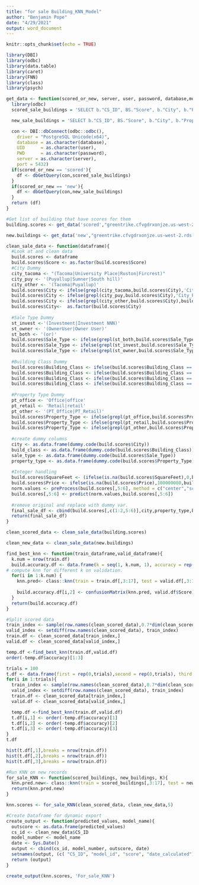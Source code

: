 ```yaml
---
title: "for sale Building_KNN_Model"
author: "Benjamin Pope"
date: "4/29/2021"
output: word_document
---
```


```r
knitr::opts_chunk$set(echo = TRUE)
```

```r
library(DBI)
library(odbc)
library(data.table)
library(caret)
library(FNN)
library(class)
library(psych)
```

```r
get_data <- function(scored_or_new, server, user, password, database,model_number){
  library(odbc)
  scored_sale_buildings = 'SELECT b."CS_ID", BS."Score", b."City", b."Property_Type", b."SquareFeet", b."Price", b."Building_Class", b."Sale_Type" FROM "Building" b RIGHT JOIN "Building_Score" BS on b."CS_ID" = BS.cs_id WHERE "Sale_Lease" = \'Sale\';'

  new_sale_buildings = 'SELECT b."CS_ID", BS."Score", b."City", b."Property_Type", b."SquareFeet", b."Price", b."Building_Class", b."Sale_Type" FROM "Building" b LEFT JOIN "Building_Score" BS on b."CS_ID" = BS.cs_id WHERE "Sale_Lease" = \'Sale\' AND BS."Score" IS null;'

  con <- DBI::dbConnect(odbc::odbc(),
    driver = "PostgreSQL Unicode(x64)",
    database = as.character(database),
    UID      = as.character(user),
    PWD      = as.character(password),
    server = as.character(server),
    port = 5432)
  if(scored_or_new == 'scored'){
    df <- dbGetQuery(con,scored_sale_buildings)
  }
  if(scored_or_new == 'new'){
    df <- dbGetQuery(con,new_sale_buildings)
  }
  return (df)
}
```

```r
#Get list of building that have scores for them 
building.scores <- get_data('scored',"greentrike.cfvgdrxonjze.us-west-2.rds.amazonaws.com","bpope","somepassword","TEST")

new.buildings <- get_data('new',"greentrike.cfvgdrxonjze.us-west-2.rds.amazonaws.com","bpope","somepassword","TEST")

```

```r
clean_sale_data <- function(dataframe){
  #Look at and clean data
  build.scores <- dataframe
  build.scores$Score <- as.factor(build.scores$Score)
  #City Dummy 
  city_tacoma <- "(Tacoma|University Place|Ruston|Fircrest)"
  city_puy <- '(Puyallup|Sumner|South hill)'
  city_other <- '(Tacoma|Puyallup)'
  build.scores$City <- ifelse(grepl(city_tacoma,build.scores$City),'City_Tacoma',build.scores$City) #Groups together Tacoma
  build.scores$City <- ifelse(grepl(city_puy,build.scores$City),'City_Puyallup',build.scores$City) #Groups together Puyallup
  build.scores$City <- ifelse(grepl(city_other,build.scores$City),build.scores$City, 'City_Other') # Groups together all others into "Other"
  build.scores$City<-  as.factor(build.scores$City)
  
  #Sale Type Dummy
  st_invest <-'(Investment|Investment NNN)'
  st_owner <- '(OwnerUser|Owner User)'
  st_both <- '(or)'
  build.scores$Sale_Type <- ifelse(grepl(st_both,build.scores$Sale_Type),'ST_Both',build.scores$Sale_Type)
  build.scores$Sale_Type <- ifelse(grepl(st_invest,build.scores$Sale_Type),'ST_Investment',build.scores$Sale_Type)
  build.scores$Sale_Type <- ifelse(grepl(st_owner,build.scores$Sale_Type),'ST_Owner',build.scores$Sale_Type)
  
  #Building Class Dummy
  build.scores$Building_Class <- ifelse(build.scores$Building_Class == 'A','BC_A',build.scores$Building_Class)
  build.scores$Building_Class <- ifelse(build.scores$Building_Class == 'B','BC_B',build.scores$Building_Class)
  build.scores$Building_Class <- ifelse(build.scores$Building_Class == 'C','BC_C',build.scores$Building_Class)
  build.scores$Building_Class <- ifelse(build.scores$Building_Class == 'N/A','BC_Unkown',build.scores$Building_Class)
  
  #Property Type Dummy
  pt_office <- 'Office|office'
  pt_retail <- 'Retail|retail'
  pt_other <- '(PT_Office|PT_Retail)'
  build.scores$Property_Type <- ifelse(grepl(pt_office,build.scores$Property_Type),'PT_Office',build.scores$Property_Type)
  build.scores$Property_Type <- ifelse(grepl(pt_retail,build.scores$Property_Type),'PT_Retail',build.scores$Property_Type)
  build.scores$Property_Type <- ifelse(grepl(pt_other,build.scores$Property_Type),build.scores$Property_Type,'PT_Other')
  
  #create dummy columns 
  city <- as.data.frame(dummy.code(build.scores$City))
  build_class <- as.data.frame(dummy.code(build.scores$Building_Class))
  sale_type <- as.data.frame(dummy.code(build.scores$Sale_Type))
  property_type <- as.data.frame(dummy.code(build.scores$Property_Type))
  
  #Integer handling
  build.scores$SquareFeet <- (ifelse(is.na(build.scores$SquareFeet),0,build.scores$SquareFeet))
  build.scores$Price <- ifelse(is.na(build.scores$Price),100000000,build.scores$Price)
  norm.values <- preProcess(build.scores[,5:6], method = c("center","scale"))
  build.scores[,5:6] <- predict(norm.values,build.scores[,5:6])
  
  #remove original and replace with dummy var.
  final_sale_df <- cbind(build.scores[,c(1:2,5:6)],city,property_type,build_class,sale_type)
  return(final_sale_df)
}
```

```r
clean_scored_data <- clean_sale_data(building.scores)

clean_new_data <- clean_sale_data(new.buildings)
```

```r
find_best_knn <- function(train_dataframe,valid_dataframe){
  k.num = nrow(train.df)
  build.accuracy.df <- data.frame(k = seq(1, k.num, 1), accuracy = rep(0, k.num))
# compute knn for different k on validation.
  for(i in 1:k.num) {
    knn.pred<- class::knn(train = train.df[,3:17], test = valid.df[,3:17], cl = train.df[,2],k=i)
  
    build.accuracy.df[i,2] <- confusionMatrix(knn.pred, valid.df$Score)$overall[1]
  }
  return(build.accuracy.df)
}
```

```r
#Split scored data
train_index <- sample(row.names(clean_scored_data),0.7*dim(clean_scored_data)[1])
valid_index <- setdiff(row.names(clean_scored_data), train_index)
train.df <- clean_scored_data[train_index,]
valid.df <- clean_scored_data[valid_index,]

temp.df <-find_best_knn(train.df,valid.df)
order(-temp.df$accuracy)[1:3]
```

```r
trials = 100
t.df <- data.frame(first = rep(0,trials),second = rep(0,trials), third = rep(0,trials))
for(i in 1:trials){
  train_index <- sample(row.names(clean_scored_data),0.7*dim(clean_scored_data)[1])
  valid_index <- setdiff(row.names(clean_scored_data), train_index)
  train.df <- clean_scored_data[train_index,]
  valid.df <- clean_scored_data[valid_index,]

  temp.df <-find_best_knn(train.df,valid.df)
  t.df[i,1] <- order(-temp.df$accuracy)[1]
  t.df[i,2] <- order(-temp.df$accuracy)[2]
  t.df[i,3] <- order(-temp.df$accuracy)[3]
}
t.df
```

```r
hist(t.df[,1],breaks = nrow(train.df))
hist(t.df[,2],breaks = nrow(train.df))
hist(t.df[,3],breaks = nrow(train.df))
```


```r
#Run KNN on new records
for_sale_KNN <- function(scored_buildings, new_buildings, K){
  knn.pred.new<- class::knn(train = scored_buildings[,3:17], test = new_buildings[,3:17], cl = scored_buildings[,2],k=K)
  return(knn.pred.new)
}
```

```r
knn.scores <- for_sale_KNN(clean_scored_data, clean_new_data,5)
```


```r
#Create Dataframe for dynamic export
create_output <- function(predicted_values, model_name){
  outscore <- as.data.frame(predicted_values)
  cs_id <- clean_new_data$CS_ID
  model_number <- model_name
  date <- Sys.Date()
  output <- cbind(cs_id, model_number, outscore, date)
  setnames(output, (c( "CS_ID", "model_id", "score", "date_calculated")))
  return (output)
}
```

```r
create_output(knn.scores, 'For_sale_KNN')
```


